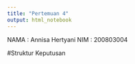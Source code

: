 ---
title: "Pertemuan 4"
output: html_notebook
---
NAMA : Annisa Hertyani
NIM  : 200803004

#Struktur Keputusan